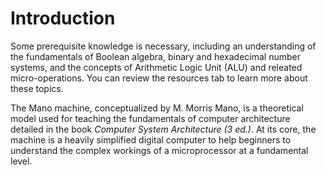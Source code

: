 
# Introduction




<Callout type="warning" emoji="📔">
Some prerequisite knowledge is necessary, including an understanding of the fundamentals of Boolean algebra, binary and hexadecimal number systems, and the concepts of Arithmetic Logic Unit (ALU) and releated micro-operations. You can review the resources tab to learn more about these topics.
</Callout>

The Mano machine, conceptualized by M. Morris Mano, is a theoretical model used for teaching the fundamentals
 of computer architecture detailed in the book *Computer System Architecture (3 ed.)*.
At its core, the machine is a heavily simplified digital computer to 
help beginners to understand the complex workings of a microprocessor at a fundamental level. 

